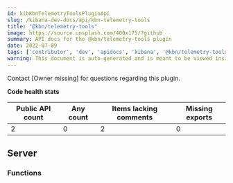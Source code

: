```yaml
---
id: kibKbnTelemetryToolsPluginApi
slug: /kibana-dev-docs/api/kbn-telemetry-tools
title: "@kbn/telemetry-tools"
image: https://source.unsplash.com/400x175/?github
summary: API docs for the @kbn/telemetry-tools plugin
date: 2022-07-09
tags: ['contributor', 'dev', 'apidocs', 'kibana', '@kbn/telemetry-tools']
warning: This document is auto-generated and is meant to be viewed inside our experimental, new docs system. Reach out in #docs-engineering for more info.
---
```




Contact [Owner missing] for questions regarding this plugin.

**Code health stats**

| Public API count  | Any count | Items lacking comments | Missing exports |
|-------------------|-----------|------------------------|-----------------|
| 2 | 0 | 2 | 0 |

## Server

### Functions
<DocDefinitionList data={kbnTelemetryToolsObj.server.functions}/>

